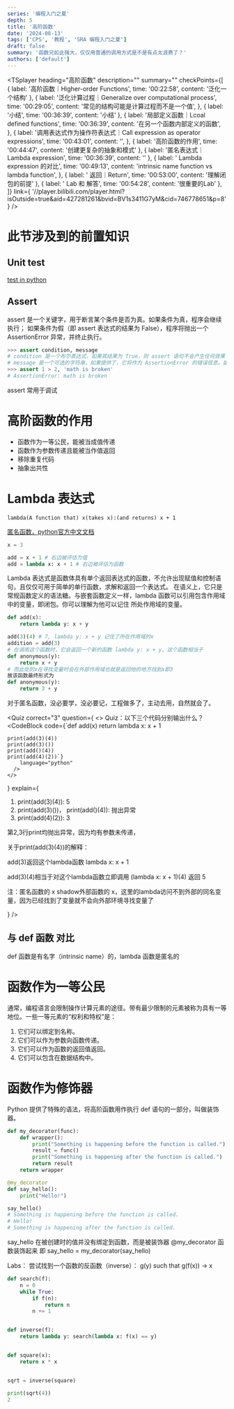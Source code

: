 ```yaml
---
series: '编程入门之夏'
depth: 5
title: '高阶函数'
date: '2024-08-13'
tags: ['CPS', '教程', 'SRA 编程入门之夏']
draft: false
summary: '函数兄如此强大，仅仅用普通的调用方式是不是有点太浪费了？'
authors: ['default']
---
```


<TSplayer
  heading="高阶函数"
  description=""
  summary=""
  checkPoints={[
    { label: '高阶函数｜Higher-order Functions', time: '00:22:58', content: '泛化一个结构' },
    {
      label: '泛化计算过程｜Generalize over computational process',
      time: '00:29:05',
      content: '常见的结构可能是计算过程而不是一个值',
    },
    { label: '小结', time: '00:36:39', content: '小结' },
    {
      label: '局部定义函数｜Lcoal defined functions',
      time: '00:36:39',
      content: '在另一个函数内部定义的函数',
    },
    {
      label: '调用表达式作为操作符表达式｜Call expression as operator expressions',
      time: '00:43:01',
      content: '',
    },
    { label: '高阶函数的作用', time: '00:44:47', content: '创建更复杂的抽象和模式' },
    { label: '匿名表达式｜Lambda expression', time: '00:36:39', content: '' },
    {
      label: ' Lambda expression 的对比',
      time: '00:49:13',
      content: 'intrinsic name function vs lambda function',
    },
    { label: ' 返回｜Return', time: '00:53:00', content: '理解闭包的前提' },
    { label: ' Lab 和 解答', time: '00:54:28', content: '很重要的Lab' },
  ]}
  link={
    '//player.bilibili.com/player.html?isOutside=true&aid=427281261&bvid=BV1s3411G7yM&cid=746778651&p=8'
  }
/>

# 此节涉及到的前置知识

## Unit test

[test in python](https://www.bilibili.com/video/BV1sZ4y1i7nQ/?spm_id_from=333.337.search-card.all.click&vd_source=68fb5e0bc8eb282333b54cde28f7b586)

## Assert

assert 是一个关键字，用于断言某个条件是否为真。如果条件为真，程序会继续执行；
如果条件为假（即 assert 表达式的结果为 False），程序将抛出一个 AssertionError 异常，并终止执行。

```python
>>> assert condition, message
# condition 是一个布尔表达式，如果其结果为 True，则 assert 语句不会产生任何效果；如果结果为 False，则抛出 AssertionError。
# message 是一个可选的字符串，如果提供了，它将作为 AssertionError 的错误信息。如果不提供，错误信息将是 AssertionError: assert failed。
>>> assert 1 > 2, 'math is broken'
# AssertionError: math is broken
```

assert 常用于调试

# 高阶函数的作用

- 函数作为一等公民，能被当成值传递
- 函数作为参数传递且能被当作值返回
- 移除重复代码
- 抽象出共性

# Lambda 表达式

`lambda(A function that) x(takes x):(and returns) x + 1`

[匿名函数，python官方中文文档](https://docs.python.org/zh-cn/3/tutorial/controlflow.html#lambda-expressions)

```python
x = 3

add = x + 1 # 右边被评估为值
add = lambda x: x + 1 # 右边被评估为函数
```

Lambda 表达式是函数体具有单个返回表达式的函数，不允许出现赋值和控制语句，且仅仅可用于简单的单行函数，求解和返回一个表达式。
在语义上，它只是常规函数定义的语法糖。与嵌套函数定义一样，lambda 函数可以引用包含作用域中的变量，即闭包。你可以理解为他可以记住
所处作用域的变量。

```python
def add(x):
    return lambda y: x + y

add(3)(4) # 7, lambda y: x + y 记住了所在作用域的x
addition = add(3)
# 在调用这个函数时，它会返回一个新的函数 lambda y: x + y，这个函数相当于
def anonymous(y):
    return x + y
# 而此处的x在寻找变量时会在外部作用域也就是返回他的地方找到x即3
故该函数最终形式为
def anonymous(y):
    return 3 + y
```

对于匿名函数，没必要学，没必要记，工程做多了，主动去用，自然就会了。

<Quiz
  correct="3"
  question={
    <>
      Quiz：以下三个代码分别输出什么？
      <CodeBlock
        code={`def add(x)
        return lambda x: x + 1
    
    print(add(3)(4))
    print(add(3)())
    print(add()(4))
    print(add(4)(2))`}
        language="python"
      />
    </>
  }
  explain={
    <div className="text-start">
      <ol>
        <li>print(add(3)(4)): 5</li>
        <li>print(add(3)())， print(add()(4)): 抛出异常</li>
        <li>print(add(4)(2)): 3</li>
      </ol>
      <p>第2,3行print均抛出异常，因为均有参数未传递，</p>
      <p>关于print(add(3)(4))的解释：</p>
      <p>add(3)返回这个lambda函数 lambda x: x + 1</p>
      <p>add(3)(4)相当于对这个lambda函数立即调用 (lambda x: x + 1)(4) 返回 5</p>
      <p>
        注：匿名函数的 x shadow外部函数的
        x，这里的lambda访问不到外部的同名变量，因为已经找到了变量就不会向外部环境寻找变量了
      </p>
    </div>
  }
/>

## 与 def 函数 对比

def 函数是有名字（intrinsic name）的，lambda 函数是匿名的

# 函数作为一等公民

通常，编程语言会限制操作计算元素的途径。带有最少限制的元素被称为具有一等地位。一些一等元素的“权利和特权”是：

1.  它们可以绑定到名称。
2.  它们可以作为参数向函数传递。
3.  它们可以作为函数的返回值返回。
4.  它们可以包含在数据结构中。

# 函数作为修饰器

Python 提供了特殊的语法，将高阶函数用作执行 def 语句的一部分，叫做装饰器。

```python
def my_decorator(func):
    def wrapper():
        print("Something is happening before the function is called.")
        result = func()
        print("Something is happening after the function is called.")
        return result
    return wrapper

@my_decorator
def say_hello():
    print("Hello!")

say_hello()
# Something is happening before the function is called.
# Hello!
# Something is happening after the function is called.
```

say_hello 在被创建时的值并没有绑定到函数，而是被装饰器 @my_decorator 函数装饰起来
即 say_hello = my_decorator(say_hello)

Labs： 尝试找到一个函数的反函数（inverse）： g(y) such that g(f(x)) -> x

```python
def search(f):
    n = 0
    while True:
        if f(n):
            return n
        n += 1


def inverse(f):
    return lambda y: search(lambda x: f(x) == y)


def square(x):
    return x * x


sqrt = inverse(square)

print(sqrt(4))
2
```
